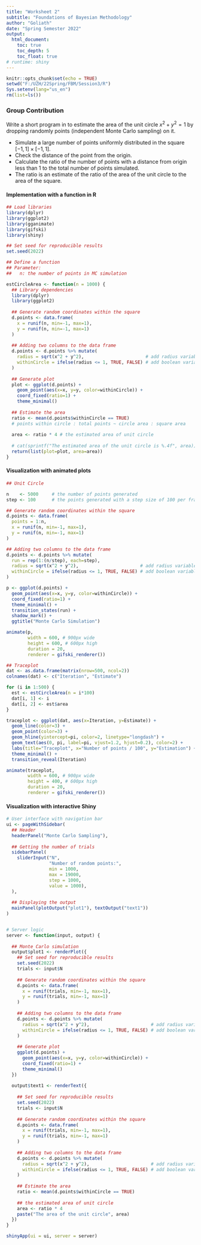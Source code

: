 ```yaml
---
title: "Worksheet 2"
subtitle: "Foundations of Bayesian Methodology"
author: "Goliath"
date: "Spring Semester 2022"
output: 
  html_document:
    toc: true
    toc_depth: 5
    toc_float: true
# runtime: shiny
---
```


```r
knitr::opts_chunk$set(echo = TRUE)
setwd("F:/UZH/22Spring/FBM/Session3/R")
Sys.setenv(lang="us_en")
rm(list=ls())
```

### Group Contribution

Write a short program in \texttt{R} to estimate the area of the unit circle $x^2+y^2=1$ by dropping randomly points (independent Monte Carlo sampling) on it.

* Simulate a large number of points uniformly distributed in the square $[-1,1]\times[-1,1]$.
* Check the distance of the point from the origin.
* Calculate the ratio of the number of points with a distance from origin less than 1 to the total number of points simulated.
* The ratio is an estimate of the ratio of the area of the unit circle to the area of the square.

#### Implementation with a function in R

```r
## Load libraries
library(dplyr)
library(ggplot2)
library(gganimate)
library(gifski)
library(shiny)
```

```r
## Set seed for reproducible results
set.seed(2022)

## Define a function
## Parameter:
##   n: the number of points in MC simulation

estCircleArea <- function(n = 1000) {
  ## Library dependencies
  library(dplyr)
  library(ggplot2)
  
  ## Generate random coordinates within the square
  d.points <- data.frame(
    x = runif(n, min=-1, max=1),
    y = runif(n, min=-1, max=1)
  )
  
  ## Adding two columns to the data frame
  d.points <- d.points %>% mutate(
    radius = sqrt(x^2 + y^2),                       # add radius variable
    withinCircle = ifelse(radius <= 1, TRUE, FALSE) # add boolean variable
  )
  
  ## Generate plot
  plot <- ggplot(d.points) + 
    geom_point(aes(x=x, y=y, color=withinCircle)) +
    coord_fixed(ratio=1) + 
    theme_minimal()
  
  ## Estimate the area
  ratio <- mean(d.points$withinCircle == TRUE) 
  # points within circle : total points ~ circle area : square area
  
  area <- ratio * 4 # the estimated area of unit circle
  
  # cat(sprintf("The estimated area of the unit circle is %.4f", area))
  return(list(plot=plot, area=area))
}
```

#### Visualization with animated plots

```r
## Unit Circle

n    <- 5000     # the number of points generated
step <- 100      # the points generated with a step size of 100 per frame

## Generate random coordinates within the square
d.points <- data.frame(
  points = 1:n, 
  x = runif(n, min=-1, max=1),
  y = runif(n, min=-1, max=1)
)

## Adding two columns to the data frame
d.points <- d.points %>% mutate(
  run = rep(1:(n/step), each=step), 
  radius = sqrt(x^2 + y^2),                       # add radius variable
  withinCircle = ifelse(radius <= 1, TRUE, FALSE) # add boolean variable
)

p <- ggplot(d.points) + 
  geom_point(aes(x=x, y=y, color=withinCircle)) +
  coord_fixed(ratio=1) + 
  theme_minimal() + 
  transition_states(run) + 
  shadow_mark() + 
  ggtitle("Monte Carlo Simulation")

animate(p, 
        width = 600, # 900px wide
        height = 600, # 600px high
        duration = 20,
        renderer = gifski_renderer())
```


```r
## Traceplot
dat <- as.data.frame(matrix(nrow=500, ncol=2))
colnames(dat) <- c("Iteration", "Estimate")

for (i in 1:500) {
  est <- estCircleArea(n = i*100)
  dat[i, 1] <- i
  dat[i, 2] <- est$area
}

traceplot <- ggplot(dat, aes(x=Iteration, y=Estimate)) + 
  geom_line(color=3) + 
  geom_point(color=3) + 
  geom_hline(yintercept=pi, color=2, linetype="longdash") +
  geom_text(aes(0, pi, label=pi, vjust=1.2, hjust=0.2), color=2) + 
  labs(title="Traceplot", x="Number of points / 100", y="Estimation") + 
  theme_minimal() + 
  transition_reveal(Iteration)

animate(traceplot, 
        width = 600, # 900px wide
        height = 400, # 600px high
        duration = 20,
        renderer = gifski_renderer())
```

#### Visualization with interactive Shiny

```r
# User interface with navigation bar
ui <- pageWithSidebar(
  ## Header
  headerPanel("Monte Carlo Sampling"),
  
  ## Getting the number of trials
  sidebarPanel(
    sliderInput("N",
                "Number of random points:",
                min = 1000,
                max = 19000,
                step = 1000,
                value = 1000),
  ),
  
  ## Displaying the output
  mainPanel(plotOutput("plot1"), textOutput("text1"))
)


# Server logic
server <- function(input, output) {
  
  ## Monte Carlo simulation
  output$plot1 <- renderPlot({
    ## Set seed for reproducible results
    set.seed(2022)
    trials <- input$N
    
    ## Generate random coordinates within the square
    d.points <- data.frame(
      x = runif(trials, min=-1, max=1),
      y = runif(trials, min=-1, max=1)
    )
    
    ## Adding two columns to the data frame
    d.points <- d.points %>% mutate(
      radius = sqrt(x^2 + y^2),                       # add radius variable
      withinCircle = ifelse(radius <= 1, TRUE, FALSE) # add boolean variable
    )
    
    ## Generate plot
    ggplot(d.points) + 
      geom_point(aes(x=x, y=y, color=withinCircle)) +
      coord_fixed(ratio=1) + 
      theme_minimal()
  })
  
  output$text1 <- renderText({
    
    ## Set seed for reproducible results
    set.seed(2022)
    trials <- input$N
    
    ## Generate random coordinates within the square
    d.points <- data.frame(
      x = runif(trials, min=-1, max=1),
      y = runif(trials, min=-1, max=1)
    )
    
    ## Adding two columns to the data frame
    d.points <- d.points %>% mutate(
      radius = sqrt(x^2 + y^2),                       # add radius variable
      withinCircle = ifelse(radius <= 1, TRUE, FALSE) # add boolean variable
    )
    
    ## Estimate the area
    ratio <- mean(d.points$withinCircle == TRUE) 
    
    ## the estimated area of unit circle
    area <- ratio * 4 
    paste("The area of the unit circle", area)
  })
}

shinyApp(ui = ui, server = server)
```

